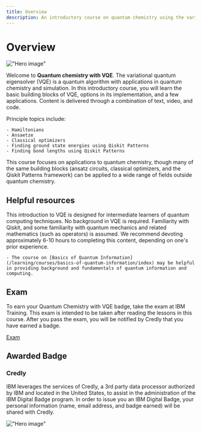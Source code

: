 ```yaml
---
title: Overview
description: An introductory course on quantum chemistry using the variational quantum eigensolver.
---
```


# Overview

!["Hero image"](/learning/images/courses/quantum-chem-with-vqe/hero.svg)

Welcome to **Quantum chemistry with VQE**. The variational quantum eigensolver (VQE) is a quantum algorithm with applications in quantum chemistry and simulation. In this introductory course, you will learn the basic building blocks of VQE, options in its implementation, and a few applications. Content is delivered through a combination of text, video, and code.

Principle topics include:

    - Hamiltonians
    - Ansaetze
    - Classical optimizers
    - Finding ground state energies using Qiskit Patterns
    - Finding bond lengths using Qiskit Patterns

This course focuses on applications to quantum chemistry, though many of the same building blocks (ansatz circuits, classical optimizers, and the Qiskit Patterns framework) can be applied to a wide range of fields outside quantum chemistry.

## Helpful resources

This introduction to VQE is designed for intermediate learners of quantum computing techniques. No background in VQE is required. Familiarity with Qiskit, and some familiarity with quantum mechanics and related mathematics (such as operators) is assumed. We recommend devoting approximately 6-10 hours to completing this content, depending on one's prior experience.

    - The course on [Basics of Quantum Information](/learning/courses/basics-of-quantum-information/index) may be helpful in providing background and fundamentals of quantum information and computing.

## Exam

To earn your Quantum Chemistry with VQE badge, take the exam at IBM Training. This exam is intended to be taken after reading the lessons in this course. After you pass the exam, you will be notified by Credly that you have earned a badge.

[Exam](/learning/courses/quantum-chem-with-vqe/exam)

## Awarded Badge

### Credly

IBM leverages the services of Credly, a 3rd party data processor authorized by IBM and located in the United States, to assist in the administration of the IBM Digital Badge program. In order to issue you an IBM Digital Badge, your personal information (name, email address, and badge earned) will be shared with Credly.

!["Hero image"](/learning/images/courses/quantum-chem-with-vqe/badge.avif)
